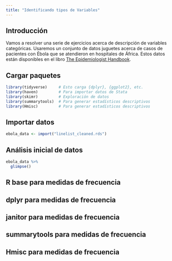 ```yaml
---
title: "Identificando tipos de Variables"
---
```


## Introducción

Vamos a resolver una serie de ejercicios acerca de descripción de variables categóricas. Usaremos un conjunto de datos juguetes acerca de casos de pacientes con Ébola que se atendieron en hospitales de África. Estos datos están disponibles en el libro [The Epidemiologist Handbook](https://epirhandbook.com/en/index.html).

## Cargar paquetes


```r
library(tidyverse)     # Esto carga {dplyr}, {ggplot2}, etc.
library(haven)         # Para importar datos de Stata
library(skimr)         # Exploración de datos
library(summarytools)  # Para generar estadísticos descriptivos
library(Hmisc)         # Para generar estadísticos descriptivos
```

## Importar datos

```r
ebola_data <- import("linelist_cleaned.rds")
```

## Análisis inicial de datos

```r
ebola_data %>% 
  glimpse()
```
 
## R base para medidas de frecuencia


## dplyr para medidas de frecuencia


## janitor para medidas de frecuencia



## summarytools para medidas de frecuencia




## Hmisc para medidas de frecuencia


